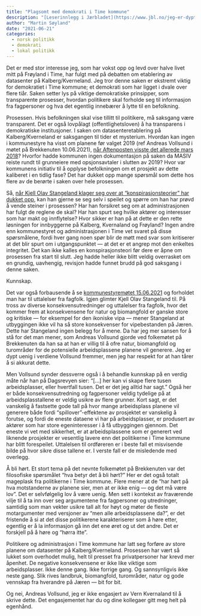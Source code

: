 ```yaml
---
title: "Plagsomt med demokrati i Time kommune"
description: "[Leserinnlegg i Jærbladet](https://www.jbl.no/jeg-er-dypt-uenig-i-verdiene-vollsund-fremmer-men-jeg-har-respekt-for-at-han-torr-a-si-akkurat-dette/o/5-103-641851)"
author: "Martin Søyland"
date: "2021-06-21"
categories:
  - norsk politikk
  - demokrati
  - lokal politikk
---
```


Det er med stor interesse jeg, som har vokst opp og levd over halve livet mitt på Frøyland i Time, har fulgt med på debatten om etablering av datasenter på Kalberg/Kverneland. Jeg tror denne saken er ekstremt viktig for demokratiet i Time kommune; et demokrati som har ligget i dvale over flere tiår. Saken setter lys på viktige demokratiske prinsipper, som transparente prosesser, hvordan politikere skal forholde seg til informasjon fra fagpersoner og hva det egentlig innebærer å lytte til en befolkning. 

[Prosessen.]{.cream}
Hvis befolkningen skal vise tillitt til politikere, må saksgang være transparent. Det er også lovpålagt (offentlighetsloven) å ha transparens i demokratiske institusjoner. I saken om datasenteretablering på Kalberg/Kverneland er saksgangen til tider et mysterium. Hvordan kan ingen i kommunestyre ha visst om planene før valget 2019 (ref Andreas Vollsund i møtet på Brekkenuten 10.06.2021), [når Aftenposten visste det allerede mars 2018](https://www.aftenbladet.no/lokalt/i/A2QO2r/disse-stedene-i-rogaland-kan-google-co-snart-bygge-datasenter)? Hvorfor hadde kommunen ingen dokumentasjon på saken da MASIV reiste rundt til grunneiere med opsjonsavtaler i slutten av 2019? Hvor var kommunens initiativ til å opplyse befolkningen om et prosjekt av dette kaliberet i en tidlig fase? Det har dukket opp mange spørsmål som dette hos flere av de berørte i saken over hele prosessen.

Så, [når Kjell Olav Stangeland klager seg over at “konspirasjonsteorier” har dukket opp](https://www.jbl.no/kraftige-ord-i-kommunestyret-sjeler-selger-seg-som-skjoger/s/5-103-639796), kan han gjerne se seg selv i speilet og spørre om han har prøvd å vende steiner i prosessen? Har han forsikret seg om at administrasjonen har fulgt de reglene de skal? Har han spurt seg hvilke aktører og interesser som har makt og innflytelse? Hvor sikker er han på at dette er den rette løsningen for innbyggerne på Kalberg, Kvernaland og Frøyland? Ingen andre enn kommunestyret og administrasjonen i Time vet svaret på disse spørsmålene, fordi hver gang noen spør blir de møtt med svar som kritiserer at det blir spurt om i utgangspunktet — at det er et angrep mot den enkeltes integritet. Det kan ikke kalles en konspirasjonsteori før dere er åpne om prosessen fra start til slutt. Jeg hadde heller ikke blitt veldig overrasket om en grundig, uavhengig, revisjon hadde funnet brudd på god saksgang i denne saken.

[Kunnskap.]{.cream}

Det var også forbausende å se [kommunestyremøtet 15.06.2021](https://time.kommunetv.no/archive/139) og forholdet man har til uttalelser fra fagfolk. Igjen glimter Kjell Olav Stangeland til. På tross av diverse konsekvensutredninger og uttalelser fra fagfolk, hvor det kommer frem at konsekvensene for natur og biomangfold er ganske store og kritiske — for eksempel for den ikoniske vipa — mener Stangeland at utbyggingen ikke vil ha så store konsekvenser for vipebestanden på Jæren. Dette har Stangeland ingen belegg for å mene. Da har jeg mer sansen for å stå for det man mener, som Andreas Vollsund gjorde ved folkemøtet på Brekkenuten da han sa at han er villig til å ofre natur, biomangfold og turområder for de potensielle arbeidsplassene planene vil generere. Jeg er dypt uenig i verdiene Vollsund fremmer, men jeg har respekt for at han tårer å si akkurat dette.

Men Vollsund synder dessverre også i å behandle kunnskap på en verdig måte når han på Dagsrevyen sier: “[...] her kan vi skape flere tusen arbeidsplasser, eller hvertfall tusen. Det er det jeg alltid har sagt.” Også her er både konsekvensutredning og fagpersoner veldig tydelige på at arbeidsplasstallene er veldig usikre av flere grunner. Kort sagt, er det vanskelig å fastsette gode tall på hvor mange arbeidsplass planene vil generere både fordi “spillover”-effektene av prosjektet er vanskelig å forutse, og fordi de eneste dataene vi har på arbeidsplasser, er produsert av aktører som har store egeninteresser i å få utbyggingen gjennom. Det eneste vi vet med sikkerhet, er at arbeidsplassene som er generert ved liknende prosjekter er vesentlig lavere enn det politikerne i Time kommune har blitt forespeilet. Uttalelsen til ordføreren er i beste fall et misvisende bilde på hvor sikre disse tallene er. I verste fall er de misledende med overlegg.  

[Å bli hørt.]{.cream}
Et stort tema på det nevnte folkemøtet på Brekkenuten var det filosofiske spørsmålet “hva betyr det å bli hørt?” Her er det også totalt mageplask fra politikerne i Time kommune. Flere mener at de “har hørt på hva motstanderne av planene sier, men at er ikke enig — og det må være lov”. Det er selvfølgelig lov å være uenig. Men sett i kontekst av fraværende vilje til å ta inn over seg argumentene fra fagpersoner og utredninger, samtidig som man vekter usikre tall alt for høyt og møter de fleste motargumenter med versjoner av “men alle arbeidsplassene da?”, er det fristende å si at det disse politikerene karakteriserer som å høre etter, egentlig er å la informasjon gå inn det ene øret og ut det andre. Det er forskjell på å høre og “hørra itte”.

Politikere og administrasjon i Time kommune har latt seg forføre av store planene om datasenter på Kalberg/Kverneland. Prosessen har vært så lukket som overhodet mulig, helt til presset fra privatpersoner har krevd mer åpenhet. De negative konsekvensene er ikke like viktige som arbeidsplasser. Ikke denne gang. Ikke forrige gang. Og sannsynligvis ikke neste gang. Slik rives landbruk, biomangfold, turområder, natur og gode vennskap fra hverandre på Jæren — bit for bit.

Og nei, Andreas Vollsund, jeg er ikke engasjert av Vern Kvernaland til å skrive dette. Det engasjementet har du og dine kollegaer gitt meg helt på egenhånd.

